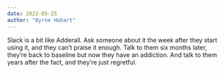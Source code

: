 ```yaml
---
date: 2022-05-25
author: "Byrne Hobart"
---
```


Slack is a bit like Adderall. Ask someone about it the week after they start using it, and they can’t praise it enough. Talk to them six months later, they’re back to baseline but now they have an addiction. And talk to them years after the fact, and they’re just regretful.
